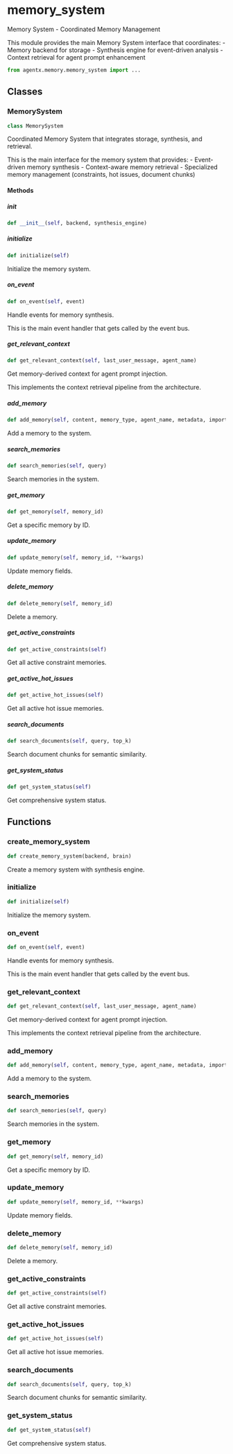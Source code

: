 # memory_system

Memory System - Coordinated Memory Management

This module provides the main Memory System interface that coordinates: - Memory backend for storage - Synthesis engine for event-driven analysis - Context retrieval for agent prompt enhancement

```python
from agentx.memory.memory_system import ...
```

## Classes

### MemorySystem

```python
class MemorySystem
```

Coordinated Memory System that integrates storage, synthesis, and retrieval.

This is the main interface for the memory system that provides: - Event-driven memory synthesis - Context-aware memory retrieval - Specialized memory management (constraints, hot issues, document chunks)

#### Methods

##### __init__

```python
def __init__(self, backend, synthesis_engine)
```


##### initialize

```python
def initialize(self)
```

Initialize the memory system.


##### on_event

```python
def on_event(self, event)
```

Handle events for memory synthesis.

This is the main event handler that gets called by the event bus.


##### get_relevant_context

```python
def get_relevant_context(self, last_user_message, agent_name)
```

Get memory-derived context for agent prompt injection.

This implements the context retrieval pipeline from the architecture.


##### add_memory

```python
def add_memory(self, content, memory_type, agent_name, metadata, importance)
```

Add a memory to the system.


##### search_memories

```python
def search_memories(self, query)
```

Search memories in the system.


##### get_memory

```python
def get_memory(self, memory_id)
```

Get a specific memory by ID.


##### update_memory

```python
def update_memory(self, memory_id, **kwargs)
```

Update memory fields.


##### delete_memory

```python
def delete_memory(self, memory_id)
```

Delete a memory.


##### get_active_constraints

```python
def get_active_constraints(self)
```

Get all active constraint memories.


##### get_active_hot_issues

```python
def get_active_hot_issues(self)
```

Get all active hot issue memories.


##### search_documents

```python
def search_documents(self, query, top_k)
```

Search document chunks for semantic similarity.


##### get_system_status

```python
def get_system_status(self)
```

Get comprehensive system status.



## Functions

### create_memory_system

```python
def create_memory_system(backend, brain)
```

Create a memory system with synthesis engine.


### initialize

```python
def initialize(self)
```

Initialize the memory system.


### on_event

```python
def on_event(self, event)
```

Handle events for memory synthesis.

This is the main event handler that gets called by the event bus.


### get_relevant_context

```python
def get_relevant_context(self, last_user_message, agent_name)
```

Get memory-derived context for agent prompt injection.

This implements the context retrieval pipeline from the architecture.


### add_memory

```python
def add_memory(self, content, memory_type, agent_name, metadata, importance)
```

Add a memory to the system.


### search_memories

```python
def search_memories(self, query)
```

Search memories in the system.


### get_memory

```python
def get_memory(self, memory_id)
```

Get a specific memory by ID.


### update_memory

```python
def update_memory(self, memory_id, **kwargs)
```

Update memory fields.


### delete_memory

```python
def delete_memory(self, memory_id)
```

Delete a memory.


### get_active_constraints

```python
def get_active_constraints(self)
```

Get all active constraint memories.


### get_active_hot_issues

```python
def get_active_hot_issues(self)
```

Get all active hot issue memories.


### search_documents

```python
def search_documents(self, query, top_k)
```

Search document chunks for semantic similarity.


### get_system_status

```python
def get_system_status(self)
```

Get comprehensive system status.

